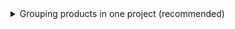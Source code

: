 <details>
  <summary>Grouping products in one project (recommended)</summary>

  If you have multiple customer-facing products (e.g. a marketing website + mobile app + web app), it's best to install PostHog on them all and [group them in one project](/docs/settings/projects). 
  
  This makes it possible to track users across their entire journey (e.g. from visiting your marketing website to signing up for your product), or how they use your product across multiple platforms.
</details>